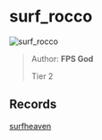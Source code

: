 
# surf_rocco

![surf_rocco](https://raw.githubusercontent.com/Sayt123/SurfMapPics/Maps-and-bonuses/csgo/surf_rocco.jpg)

> Author: **FPS God**
>
> Tier 2

## Records

[surfheaven](https://surfheaven.eu/map/surf_rocco)
